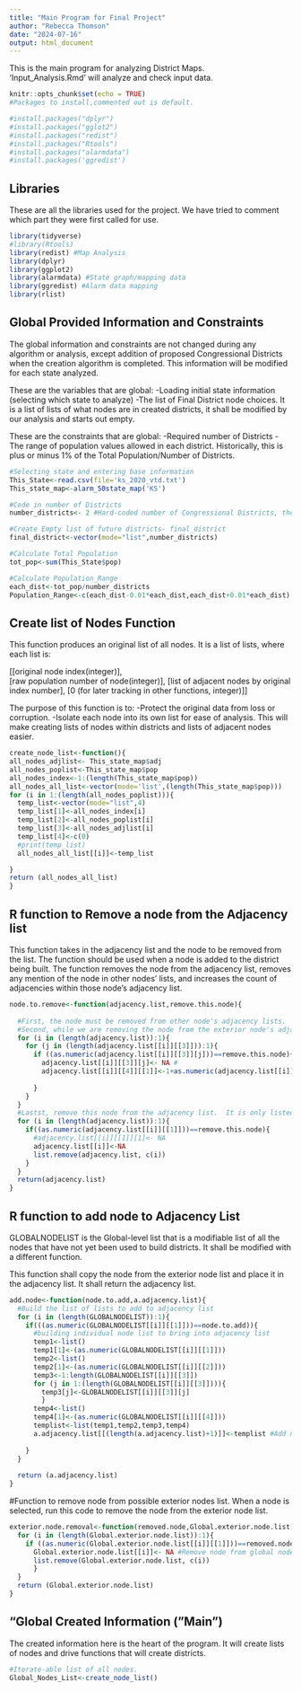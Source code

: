 ---
title: "Main Program for Final Project"
author: "Rebecca Thomson"
date: "2024-07-16"
output: html_document
---
This is the main program for analyzing District Maps.  
'Input_Analysis.Rmd' will analyze and check input data.

```{r setup, echo=FALSE}
knitr::opts_chunk$set(echo = TRUE)
#Packages to install,commented out is default.

#install.packages("dplyr")
#install.packages("gglot2")
#install.packages("redist")
#install.packages("Rtools")
#install.packages("alarmdata")
#install.packages('ggredist')

```

## Libraries

These are all the libraries used for the project.  We have tried to comment which part they were first called for use.

```{r Libraries}
library(tidyverse)
#library(Rtools)
library(redist) #Map Analysis
library(dplyr)
library(ggplot2)
library(alarmdata) #State graph/mapping data
library(ggredist) #Alarm data mapping
library(rlist)
```

## Global Provided Information and Constraints
The global information and constraints are not changed during any algorithm or analysis, except addition of proposed Congressional Districts when the creation algorithm is completed.
This information will be modified for each state analyzed.

These are the variables that are global: 
-Loading initial state information (selecting which state to analyze)
-The list of Final District node choices.  It is a list of lists of what nodes are in created districts, it shall be modified by our analysis and starts out empty.

These are the constraints that are global:
-Required number of Districts
-The range of population values allowed in each district.  Historically, this is plus or minus 1% of the Total Population/Number of Districts.


```{r Base Global Information}
#Selecting state and entering base information
This_State<-read.csv(file='ks_2020_vtd.txt')
This_state_map<-alarm_50state_map('KS')

#Code in number of Districts
number_districts<- 2 #Hard-coded number of Congressional Districts, the minimum is two.

#Create Empty list of future districts- final_district
final_district<-vector(mode="list",number_districts)

#Calculate Total Population
tot_pop<-sum(This_State$pop)

#Calculate Population_Range
each_dist<-tot_pop/number_districts
Population_Range<-c(each_dist-0.01*each_dist,each_dist+0.01*each_dist)

```

## Create list of Nodes Function

This function produces an original list of all nodes.  It is a list of lists, where each list is: 

[[original node index(integer)],                 
[raw population number of node(integer)],
[list of adjacent nodes by original index number],
[0 (for later tracking in other functions, integer)]]

The purpose of this function is to:
-Protect the original data from loss or corruption.
-Isolate each node into its own list for ease of analysis.  This will make creating lists of nodes within districts and lists of adjacent nodes easier.
```{r All Nodes Original List}
create_node_list<-function(){
all_nodes_adjlist<- This_state_map$adj
all_nodes_poplist<-This_state_map$pop
all_nodes_index<-1:(length(This_state_map$pop))
all_nodes_all_list<-vector(mode='list',(length(This_state_map$pop)))
for (i in 1:(length(all_nodes_poplist))){
  temp_list<-vector(mode="list",4)
  temp_list[1]<-all_nodes_index[i]
  temp_list[2]<-all_nodes_poplist[i]
  temp_list[3]<-all_nodes_adjlist[i]
  temp_list[4]<-c(0)
  #print(temp_list)
  all_nodes_all_list[[i]]<-temp_list

}
return (all_nodes_all_list)
}

```


## R function to Remove a node from the Adjacency list
This function takes in the adjacency list and the node to be removed from the list.  The function should be used when a node is added to the district being built. 
The function removes the node from the adjacency list, removes any mention of the node in other nodes' lists, and increases the count of adjacencies within those node's adjacency list.

```{r function to remove node }

node.to.remove<-function(adjacency.list,remove.this.node){
  
  #First, the node must be removed from other node's adjacency lists.  We do not need to keep track of which nodes are adjacent to our district sub-graph, because all nodes in the adjacency list are connected to the district.
  #Second, while we are removing the node from the exterior node's adjacency lists, we need to update the Number of Connections each exterior and adjacent node has to the district sub-graph.
  for (i in (length(adjacency.list)):1){
    for (j in (length(adjacency.list[[i]][[3]])):1){
      if ((as.numeric(adjacency.list[[i]][[3]][j]))==remove.this.node){
        adjacency.list[[i]][[3]][j]<- NA #
        adjacency.list[[i]][[4]][[1]]<-1+as.numeric(adjacency.list[[i]][[4]][[1]])
      
      }
    }
  }
  #Lastst, remove this node from the adjacency list.  It is only listed once, so it will not cause problems with our iteration.
  for (i in (length(adjacency.list)):1){
    if((as.numeric(adjacency.list[[i]][[1]]))==remove.this.node){
      #adjacency.list[[i]][[1]][1]<- NA
      adjacency.list[[i]]<-NA
      list.remove(adjacency.list, c(i))
    }
  }
  return(adjacency.list)
}
```
## R function to add node to Adjacency List
GLOBALNODELIST is the Global-level list that is a modifiable list of all the nodes that have not yet been used to build districts.  It shall be modified with a different function.

This function shall copy the node from the exterior node list and place it in the adjacency list.  It shall return the adjacency list.

```{r function to add node}
add.node<-function(node.to.add,a.adjacency.list){
  #Build the list of lists to add to adjacency list
  for (i in (length(GLOBALNODELIST)):1){
    if(((as.numeric(GLOBALNODELIST[[i]][[1]]))==node.to.add)){
      #building individual node list to bring into adjacency list
      temp1<-list()
      temp1[1]<-(as.numeric(GLOBALNODELIST[[i]][[1]]))
      temp2<-list()
      temp2[1]<-(as.numeric(GLOBALNODELIST[[i]][[2]]))
      temp3<-1:length(GLOBALNODELIST[[i]][[3]])
      for (j in 1:(length(GLOBALNODELIST[[i]][[3]]))){
        temp3[j]<-GLOBALNODELIST[[i]][[3]][j]
        }
      temp4<-list()
      temp4[1]<-(as.numeric(GLOBALNODELIST[[i]][[4]]))
      templist<-list(temp1,temp2,temp3,temp4)
      a.adjacency.list[[(length(a.adjacency.list)+1)]]<-templist #Add node to adjacency
      
    }
  }
  
  return (a.adjacency.list)
}

```

#Function to remove node from possible exterior nodes list.
When a node is selected, run this code to remove the node from the exterior node list.


```{r test new node added to adjacency list}
exterior.node.removal<-function(removed.node,Global.exterior.node.list){
  for (i in (length(Global.exterior.node.list)):1){
    if ((as.numeric(Global.exterior.node.list[[i]][[1]]))==removed.node){
      Global.exterior.node.list[[i]]<- NA #Remove node from global node
      list.remove(Global.exterior.node.list, c(i))
      }
  }
  return (Global.exterior.node.list)
}
```

## "Global Created Information ("Main")
The created information here is the heart of the program.  It will create lists of nodes and drive functions that will create districts.

```{r Base Global Information}
#Iterate-able list of all nodes.
Global_Nodes_List<-create_node_list()


```
